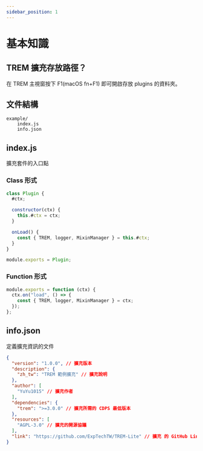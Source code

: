 ```yaml
---
sidebar_position: 1
---
```


# 基本知識

## TREM 擴充存放路徑？

在 TREM 主視窗按下 F1(macOS fn+F1) 即可開啟存放 plugins 的資料夾。

## 文件結構

```
example/
    index.js
    info.json
```

## index.js

擴充套件的入口點

### Class 形式

```js
class Plugin {
  #ctx;

  constructor(ctx) {
    this.#ctx = ctx;
  }

  onLoad() {
    const { TREM, logger, MixinManager } = this.#ctx;
  }
}

module.exports = Plugin;
```

### Function 形式

```js
module.exports = function (ctx) {
  ctx.on("load", () => {
    const { TREM, logger, MixinManager } = ctx;
  });
};
```

## info.json

定義擴充資訊的文件

```json
{
  "version": "1.0.0", // 擴充版本
  "description": {
    "zh_tw": "TREM 範例擴充" // 擴充說明
  },
  "author": [
    "YuYu1015" // 擴充作者
  ],
  "dependencies": {
    "trem": ">=3.0.0" // 擴充所需的 CDPS 最低版本
  },
  "resources": [
    "AGPL-3.0" // 擴充的開源協議
  ],
  "link": "https://github.com/ExpTechTW/TREM-Lite" // 擴充 的 GitHub Link
}
```
